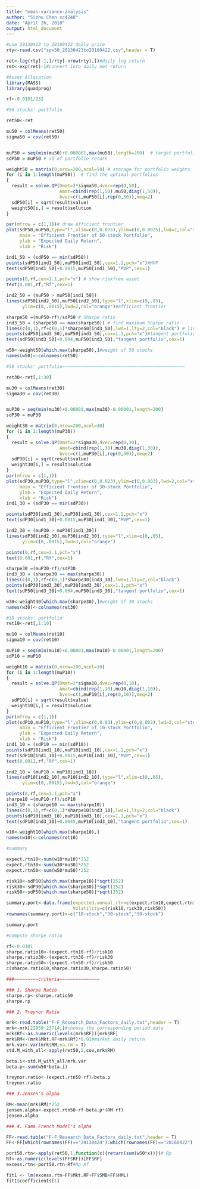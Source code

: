 ```yaml
---
title: "mean-variance-analysis"
author: "Sizhu Chen sc4248"
date: "April 26, 2018"
output: html_document
---
```


```r
#use 20130423 to 20160422 daily price
rty<-read.csv("spx50_20130423to20160422.csv",header = T)

ret<-log(rty[-1,]/rty[-nrow(rty),])#daily log return
ret<-exp(ret)-1#convert into daily net return

#Asset Allocation
library(MASS)
library(quadprog)

rf<-0.0101/252
```

```r
#50 stocks' portfolio

ret50<-ret

mu50 = colMeans(ret50)
sigma50 = cov(ret50)


muP50 = seq(min(mu50)+0.000001,max(mu50),length=200)  # target portfolio return
sdP50 = muP50 # sd of portfolio return

weight50 = matrix(0,nrow=200,ncol=50) # storage for portfolio weights
for (i in 1:length(muP50))  # find the optimal portfolios
{
  result = solve.QP(Dmat=2*sigma50,dvec=rep(0,50),
                    Amat=cbind(rep(1,50),mu50,diag(1,50)),
                    bvec=c(1,muP50[i],rep(0,50)),meq=2)
  sdP50[i] = sqrt(result$value)
  weight50[i,] = result$solution
}

par(mfrow = c(1,1))# draw efficient frontier
plot(sdP50,muP50,type="l",xlim=c(0,0.025),ylim=c(0,0.0025),lwd=2,col="steelblue",
     main = "Efficient Frontier of 50-stock Portfolio",
     ylab = "Expected Daily Return",
     xlab = "Risk")

ind1_50 = (sdP50 == min(sdP50))
points(sdP50[ind1_50],muP50[ind1_50],cex=1.1,pch="x")#MVP
text(sdP50[ind1_50]+0.0015,muP50[ind1_50],"MVP",cex=1)

points(0,rf,cex=1.1,pch="x") # show riskfree asset
text(0.001,rf,"Rf",cex=1)

ind2_50 = (muP50 > muP50[ind1_50])
lines(sdP50[ind2_50],muP50[ind2_50],type="l",xlim=c(0,.05),
      ylim=c(0,.0015),lwd=2,col="orange")#efficient frontier

sharpe50 =(muP50-rf)/sdP50 # Sharpe ratio
ind3_50 = (sharpe50 == max(sharpe50)) # find maximum Sharpe ratio
lines(c(0,1),rf+c(0,1)*sharpe50[ind3_50],lwd=1,lty=2,col="black") # line of optimal portfolios
points(sdP50[ind3_50],muP50[ind3_50],cex=1.1,pch="x")#tangent portfolio
text(sdP50[ind3_50]+0.004,muP50[ind3_50],"tangent portfolio",cex=1)

w50<-weight50[which.max(sharpe50),]#weight of 50 stocks
names(w50)<-colnames(ret50)

```

```r
#30 stocks' portfolio~~~~~~~~~~~~~~~~~~~~~~~~~~~~~~~~~~~~~~~~~~~~~~

ret30<-ret[,1:30]

mu30 = colMeans(ret30)
sigma30 = cov(ret30)


muP30 = seq(min(mu30)+0.00001,max(mu30)-0.00001,length=200) 
sdP30 = muP30

weight30 = matrix(0,nrow=200,ncol=30) 
for (i in 1:length(muP30))
{
  result = solve.QP(Dmat=2*sigma30,dvec=rep(0,30),
                    Amat=cbind(rep(1,30),mu30,diag(1,30)),
                    bvec=c(1,muP30[i],rep(0,30)),meq=2)
  sdP30[i] = sqrt(result$value)
  weight30[i,] = result$solution
}
par(mfrow = c(1,1))
plot(sdP30,muP30,type="l",xlim=c(0,0.023),ylim=c(0,0.003),lwd=2,col="steelblue",
     main = "Efficient Frontier of 30-stock Portfolio",
     ylab = "Expected Daily Return",
     xlab = "Risk")
ind1_30 = (sdP30 == min(sdP30))

points(sdP30[ind1_30],muP30[ind1_30],cex=1.1,pch="x")
text(sdP30[ind1_30]+0.0015,muP30[ind1_30],"MVP",cex=1)

ind2_30 = (muP30 > muP30[ind1_30])
lines(sdP30[ind2_30],muP30[ind2_30],type="l",xlim=c(0,.05),
      ylim=c(0,.0015),lwd=3,col="orange")

points(0,rf,cex=1.1,pch="x") 
text(0.001,rf,"Rf",cex=1)

sharpe30 =(muP30-rf)/sdP30
ind3_30 = (sharpe30 == max(sharpe30)) 
lines(c(0,1),rf+c(0,1)*sharpe30[ind3_30],lwd=1,lty=2,col="black") 
points(sdP30[ind3_30],muP30[ind3_30],cex=1.1,pch="x")
text(sdP50[ind3_30]+0.004,muP50[ind3_30],"tangent portfolio",cex=1)

w30<-weight30[which.max(sharpe30),]#weight of 30 stocks
names(w30)<-colnames(ret30)

```

```r
#10 stocks' portfolio
ret10<-ret[,1:10]

mu10 = colMeans(ret10)
sigma10 = cov(ret10)

muP10 = seq(min(mu10)+0.00001,max(mu10)-0.00001,length=200) 
sdP10 = muP10 

weight10 = matrix(0,nrow=200,ncol=10) 
for (i in 1:length(muP10))  
{
  result = solve.QP(Dmat=2*sigma10,dvec=rep(0,10),
                    Amat=cbind(rep(1,10),mu10,diag(1,10)),
                    bvec=c(1,muP10[i],rep(0,10)),meq=2)
  sdP10[i] = sqrt(result$value)
  weight10[i,] = result$solution
}
par(mfrow = c(1,1))
plot(sdP10,muP10,type="l",xlim=c(0,0.03),ylim=c(0,0.002),lwd=2,col="steelblue",
     main = "Efficient Frontier of 10-stock Portfolio",
     ylab = "Expected Daily Return",
     xlab = "Risk") 
ind1_10 = (sdP10 == min(sdP10))
points(sdP10[ind1_10],muP10[ind1_10],cex=1.1,pch="x")
text(sdP10[ind1_10]+0.0015,muP10[ind1_10],"MVP",cex=1)
text(0.0012,rf,"Rf",cex=1)

ind2_10 = (muP10 > muP10[ind1_10])
lines(sdP10[ind2_10],muP10[ind2_10],type="l",xlim=c(0,.05),
      ylim=c(0,.0015),lwd=3,col="orange")

points(0,rf,cex=1.1,pch="x") 
sharpe10 =(muP10-rf)/sdP10 
ind3_10 = (sharpe10 == max(sharpe10))
lines(c(0,1),rf+c(0,1)*sharpe10[ind3_10],lwd=1,lty=2,col="black")
points(sdP10[ind3_10],muP10[ind3_10],cex=1.1,pch="x")
text(sdP10[ind3_10]+0.0045,muP10[ind3_10],"tangent portfolio",cex=1)

w10<-weight10[which.max(sharpe10),]
names(w10)<-colnames(ret10)


```

```r
#summary

expect.rtn10<-sum(w10*mu10)*252
expect.rtn30<-sum(w30*mu30)*252
expect.rtn50<-sum(w50*mu50)*252

risk10<-sdP10[which.max(sharpe10)]*sqrt(252)
risk30<-sdP30[which.max(sharpe30)]*sqrt(252)
risk50<-sdP50[which.max(sharpe50)]*sqrt(252)

summary.port<-data.frame(expected.annual.rtn=c(expect.rtn10,expect.rtn30,expect.rtn50),
                         Volatility=c(risk10,risk30,risk50)) 
rownames(summary.port)<-c("10-stock","30-stock","50-stock")

summary.port

```
```r
#compute sharpe ratio

rf<-0.0101
sharpe.ratio10<-(expect.rtn10-rf)/risk10
sharpe.ratio30<-(expect.rtn30-rf)/risk30
sharpe.ratio50<-(expect.rtn50-rf)/risk50
c(sharpe.ratio10,sharpe.ratio30,sharpe.ratio50)
```

```r
###~~~~~~~~~criteria~~~~~~~~~~~~~~~

### 1. Sharpe Ratio 
sharpe.rp<-sharpe.ratio50
sharpe.rp
```


```r
### 2. Treynor Ratio

mrk<-read.table("F-F_Research_Data_Factors_daily.txt",header = T)
mrk<-mrk[22959:23714,]#choose the corresponding period data
mrk$Rf<-as.numeric(levels(mrk$RF))[mrk$RF]
mrk$RM<-(mrk$Mkt.RF+mrk$Rf)*0.01#market daily return
mrk.var<-var(mrk$RM,na.rm = T)
std.M_with_all<-apply(ret50,2,cov,mrk$RM)

beta.i<-std.M_with_all/mrk.var
beta.p<-sum(w50*beta.i)

treynor.ratio<-(expect.rtn50-rf)/beta.p
treynor.ratio
```


```r
### 3.Jensen's alpha

RM<-mean(mrk$RM)*252
jensen.alpha<-expect.rtn50-rf-beta.p*(RM-rf)
jensen.alpha

```


```r
### 4. Fama French Model's alpha

FF<-read.table("F-F_Research_Data_Factors_daily.txt",header = T)
FF<-FF[which(rownames(FF)=="20130424"):which(rownames(FF)=="20160422"),]

port50.rtn<-apply(ret50,1,function(x){return(sum(w50*x))})# Rp
Rf<-as.numeric(levels(FF$RF))[FF$RF]
excess.rtn<-port50.rtn-Rf#Rp-Rf

fit1 <- lm(excess.rtn~FF$Mkt.RF+FF$SMB+FF$HML)
fit1$coefficients[1]
```

